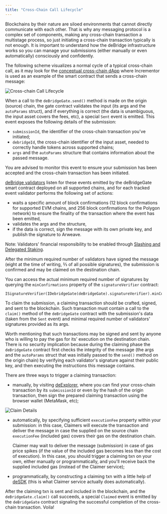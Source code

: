```yaml
---
title: "Cross-Chain Call Lifecycle"
---
```

Blockchains by their nature are siloed environments that cannot directly communicate with each other. That is why any messaging protocol is a complex
set of components, making any cross-chain transaction a multistage process, so just initiating a cross-chain transaction typically is not enough. It
is important to understand how the deBridge infrastructure works so you can manage your submissions (either manually or even automatically)
consciously and confidently.

The following scheme visualizes a normal cycle of a typical cross-chain call, as it may look for the [conceptual cross-chain
dApp](https://github.com/debridge-finance/debridge-cross-chain-dapp-example) where Incrementor is used as an example of the smart contract that sends
a cross-chain message:

![Cross-chain Call Lifecycle](/images/dmp/cross-chain-call-lifecycle.png)

When a call to the `deBridgeGate.send()` method is made on the origin (source) chain, the gate contract validates the input (its args and the
`autoParams` struct), and if everything is correct (the data is unambiguous, the input asset covers the fees, etc), a special `Sent` event is emitted.
This event exposes the following details of the submission:
- `submissionId`, the identifier of the cross-chain transaction you've initiated;
- `debridgeId`, the cross-chain identifier of the input asset, needed to correctly handle tokens across supported chains;
- `args` and the `autoParams` structure that contains information about the passed message.

You are advised to monitor this event to ensure your submission has been accepted and the cross-chain transaction has been initiated.

[deBridge validators](https://app.debridge.finance/validation-progress) listen for these events emitted by the deBridgeGate smart contract deployed on
all supported chains, and for each tracked event validator performs the following set of actions:
- waits a specific amount of block confirmations (12 block confirmations for supported EVM chains, and 256 block confirmations for the Polygon
  network) to ensure the finality of the transaction where the event has been emitted,
- validates the args and the structure,
- if the data is correct, sign the message with its own private key, and publish the signature to Arweave.

<Note>

Note: Validators' financial responsibility to be enabled through [Slashing and Delegated Staking](/dmp/slashing-and-delegated-staking).

</Note>

After the minimum required number of validators have signed the message (eight at the time of writing, ⅔ of all possible signatures), the submission
is confirmed and may be claimed on the destination chain.

<Note>

You can access the actual minimum required number of signatures by querying the `minConfirmations` property of the `signatureVerifier` contract:

```solidity
ISignatureVerifier(IDebridgeGate(deBridgeGate).signatureVerifier).minConfirmations
```

</Note>

To claim the submission, a claiming transaction should be crafted, signed, and sent to the blockchain. Such transaction must contain a call to the
`claim()` method of the `deBridgeGate` contract with the submission's data (taken from the `Sent` event) and minimal required number of validators'
signatures provided as its args.

Worth mentioning that such transactions may be signed and sent by anyone who is willing to pay the gas for its' execution on the destination chain.
There is no security implication because during the claiming phase the `deBridgeGate` contract first checks the integrity of the message (the args and
the `autoParams` struct that was initially passed to the `send()` method on the origin chain) by verifying each validator's signature against their public
key, and then executing the instructions this message contains.

There are three ways to trigger a claiming transaction:
- manually, by visiting [deExplorer](https://explorer.debridge.finance/), where you can find your cross-chain transaction by its `submissionId` or even
  by the hash of the origin transaction, then sign the prepared claiming transaction using the browser wallet (MetaMask, etc);

![Claim Details](/images/dmp/claim-details.png)

- automatically, by specifying sufficient `executionFee` property within your submission: in this case, Claimers will execute the transaction and
  deliver the message in case the supplied on the source chain `executionFee` (included gas) covers their gas on the destination chain. 

  Claimer may wait to deliver the message (submission) in case of gas price spikes (if the value of the included gas becomes less than the cost of
  execution). In this case, you should trigger a claiming txn on your own, either manually or programmatically, and you'll receive back the supplied
  included gas (instead of the Claimer service);

- programmatically, by constructing a claiming txn with a little help of [deSDK](https://github.com/debridge-finance/desdk) (this is what Claimer
  service actually does automatically).

After the claiming txn is sent and included in the blockchain, and the `deBridgeGate.claim()` call succeeds, a special `Claimed` event is emitted by the
`deBridgeGate` contract signaling the successful completion of the cross-chain transaction. Voila!
